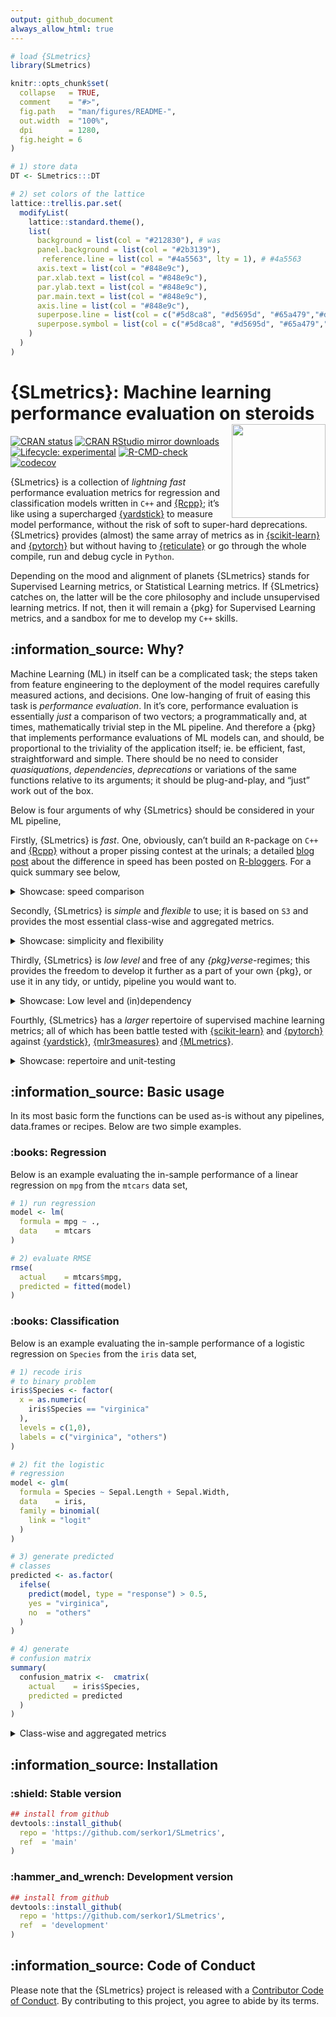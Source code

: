```yaml
---
output: github_document
always_allow_html: true
---
```


<!-- README.md is generated from README.Rmd. Please edit that file -->

```r
# load {SLmetrics}
library(SLmetrics)

knitr::opts_chunk$set(
  collapse   = TRUE,
  comment    = "#>",
  fig.path   = "man/figures/README-",
  out.width  = "100%",
  dpi        = 1280,
  fig.height = 6
)

# 1) store data
DT <- SLmetrics:::DT

# 2) set colors of the lattice
lattice::trellis.par.set(
  modifyList(
    lattice::standard.theme(), 
    list(
      background = list(col = "#212830"), # was  
      panel.background = list(col = "#2b3139"),
       reference.line = list(col = "#4a5563", lty = 1), # #4a5563
      axis.text = list(col = "#848e9c"),         
      par.xlab.text = list(col = "#848e9c"),    
      par.ylab.text = list(col = "#848e9c"),     
      par.main.text = list(col = "#848e9c"),
      axis.line = list(col = "#848e9c"), 
      superpose.line = list(col = c("#5d8ca8", "#d5695d", "#65a479","#d3ba68")),
      superpose.symbol = list(col = c("#5d8ca8", "#d5695d", "#65a479","#d3ba68"), pch = 16)
    )
  )
)
```

# {SLmetrics}: Machine learning performance evaluation on steroids <img src="man/figures/logo.png" align="right" height="150" alt="" />

<!-- badges: start -->
[![CRAN status](https://www.r-pkg.org/badges/version/SLmetrics)](https://CRAN.R-project.org/package=SLmetrics)
[![CRAN RStudio mirror downloads](https://cranlogs.r-pkg.org/badges/last-month/SLmetrics?color=blue)](https://r-pkg.org/pkg/SLmetrics)
[![Lifecycle: experimental](https://img.shields.io/badge/lifecycle-experimental-orange.svg)](https://lifecycle.r-lib.org/articles/stages.html#experimental)
[![R-CMD-check](https://github.com/serkor1/SLmetrics/actions/workflows/R-CMD-check.yaml/badge.svg)](https://github.com/serkor1/SLmetrics/actions/workflows/R-CMD-check.yaml)
[![codecov](https://codecov.io/gh/serkor1/SLmetrics/branch/development/graph/badge.svg?token=X2osJDSRlN)](https://codecov.io/gh/serkor1/SLmetrics)
<!-- badges: end -->

{SLmetrics} is a collection of *lightning fast* performance evaluation metrics for regression and classification models written in `C++` and [{Rcpp}](https://github.com/RcppCore/Rcpp); it's like using a supercharged [{yardstick}](https://github.com/tidymodels/yardstick) to measure model performance, without the risk of soft to super-hard deprecations. {SLmetrics} provides (almost) the same array of metrics as in [{scikit-learn}](https://github.com/scikit-learn/scikit-learn) and [{pytorch}](https://github.com/pytorch/pytorch) but without having to [{reticulate}](https://github.com/rstudio/reticulate) or go through the whole compile, run and debug cycle in `Python`.

Depending on the mood and alignment of planets {SLmetrics} stands for Supervised Learning metrics, or Statistical Learning metrics. If {SLmetrics} catches on, the latter will be the core philosophy and include unsupervised learning metrics. If not, then it will remain a {pkg} for Supervised Learning metrics, and a sandbox for me to develop my `C++` skills.

## :information_source: Why?

Machine Learning (ML) in itself can be a complicated task; the steps taken from feature engineering to the deployment of the model requires carefully measured actions, and decisions. One low-hanging of fruit of easing this task is *performance evaluation*. In it's core, performance evaluation is essentially *just* a comparison of two vectors; a programmatically and, at times, mathematically trivial step in the ML pipeline. And therefore a {pkg} that implements performance evaluations of ML models can, and should, be proportional to the triviality of the application itself; ie. be efficient, fast, straightforward and simple. There should be no need to consider *quasiquations*, *dependencies*, *deprecations* or variations of the same functions relative to its arguments; it should be plug-and-play, and "just" work out of the box. 

Below is four arguments of why {SLmetrics} should be considered in your ML pipeline,

Firstly, {SLmetrics} is *fast*. One, obviously, can't build an `R`-package on `C++` and [{Rcpp}](https://github.com/RcppCore/Rcpp) without a proper pissing contest at the urinals; a detailed [blog post](https://www.r-bloggers.com/) about the difference in speed has been posted on [R-bloggers](https://www.r-bloggers.com/). For a quick summary see below,

<details>
<summary> Showcase: speed comparison </summary>

Below is two simple cases that any {pkg} should be able to handle gracefully; computing a confusion matrix and computing the root mean squared error. The source code of the performance test can be found [here](https://github.com/serkor1/SLmetrics/blob/main/data-raw/performance.R).

## Execution time: Computing a 2 x 2 Confusion Matrix

```r
lattice::xyplot(
  median ~ sample_size,
  data = DT[[1]],
  groups = expr,
  type = 'l', 
  auto.key = list(columns = 2, col = "#848e9c"),
  scales = list(
    y = list(log = FALSE) ,
    x = list(log = FALSE)
    ),
  xlab = "Sample Size (N)",
  ylab = "Median Execution Time (Microseconds)",
  panel = function(...) {
    lattice::panel.grid(...)
    lattice::panel.xyplot(...)
    
  }
)
```

## Execution time: Computing the Root Mean Squared Error (RMSE)

```r
lattice::xyplot(
  median ~ sample_size,
  data = DT[[2]],
  groups = expr,
  type = "l",
  scales = list(
    y = list(log = FALSE),
    x = list(log = FALSE)
    ),
  auto.key = list(columns = 2, col = "#848e9c"),
  xlab = "Sample Size (N)",
  ylab = "Median Execution Time (Microseconds)",
  panel = function(...) {
    lattice::panel.grid(...)
    lattice::panel.xyplot(...)
    
  }
)
```

In both cases the execution time is diverging in favor of {SLmetrics}; we promised speed and efficiency - and that is what you get.

> In all fairness, {yardstick} is more defensive in its implementation of some of its
> functions. However, the difference in the average runtime can't be entirely attributed to this element.



</details>

Secondly, {SLmetrics} is *simple* and *flexible* to use; it is based on `S3` and provides the most essential class-wise and aggregated metrics.

<details>
<summary> Showcase: simplicity and flexibility </summary>

Consider the classification problem below,

```r
# 1) actual classes
actual <- factor(
  x = sample(x = 1:3, size = 100, replace = TRUE,prob = c(0.25,0.5,0.5)),
  levels = c(1:3),
  labels = letters[1:3]
)

# 2) predicted classes
predicted <- factor(
  x = sample(x = 1:3, size = 100, replace = TRUE,prob = c(0.5,0.25,0.25)),
  levels = c(1:3),
  labels = letters[1:3]
)
```

The `recall`, `precision` and `specificity` can be calculated as follows,

```r
# 1) recall
recall(actual, predicted)

# 2) precision
precision(actual, predicted)

# 3) specificity
specificity(actual, predicted)
```

Each function returns the class-wise metric; there is no need to specify the "positive" class - it just returns everything as defined by the `factor()`-function. The overall `recall`, for example, can be computed with a single `<[logical]>`-argument,

```r
# 1) micro-averaged
# recall
recall(actual, predicted, micro = TRUE)

# 2) macro-averaged
# recall
recall(actual, predicted, micro = FALSE)
```


However, it is not efficient to loop through the entire range of the `actual`- and `predicted`-vector to calculate three metrics; we could just pass the functions a confusion matrix, and base the calculations off of that as below,

```r
# 0) confusion matrix
confusion_matrix <- cmatrix(
  actual,
  predicted
)

# 1) recall
recall(confusion_matrix)

# 2) precision
precision(confusion_matrix)

# 3) specificity
specificity(confusion_matrix)
```

It is the same call and metric with slightly different arguments; this is the power and simplicity of `S3`.


</details>

Thirdly, {SLmetrics} is *low level* and free of any *{pkg}verse*-regimes; this provides the freedom to develop it further as a part of your own {pkg}, or use it in any tidy, or untidy, pipeline you would want to.

<details>
<summary> Showcase: Low level and (in)dependency </summary>

Currently {SLmetrics} depends on three {pkgs}; [{Rcpp}](https://github.com/RcppCore/Rcpp),  [{RcppEigen}](https://github.com/RcppCore/RcppEigen) and [{lattice}](https://github.com/deepayan/lattice). Three incredibly stable, flexible and efficient R packages. There is basically zero risk of downstream breaking changes, {pkg} bloating and/or compatibility issues.

The source code of {SLmetrics} are primarily made up of unrolled loops and matrix algebra using [{RcppEigen}](https://github.com/RcppCore/RcppEigen). There is, at most, one conversion between `R` and `C++` compatible objects without redundant type-checks, or various mapping functions; this makes {SLmetrics} lightweight and ideal for high-speed computing.

</details>

Fourthly, {SLmetrics} has a *larger* repertoire of supervised machine learning metrics; all of which has been battle tested with [{scikit-learn}](https://github.com/scikit-learn/scikit-learn) and [{pytorch}](https://github.com/pytorch/pytorch) against [{yardstick}](https://github.com/tidymodels/yardstick), [{mlr3measures}](https://github.com/mlr-org/mlr3measures) and [{MLmetrics}](https://github.com/yanyachen/MLmetrics).

<details>
<summary> Showcase: repertoire and unit-testing </summary>

{SLmetrics} is build as the `R`-version of [{scikit-learn}](https://github.com/scikit-learn/scikit-learn) but with a larger focus on versatility, speed and the simplicity of `R`. All the functions implemented in {SLmetrics} are tested using [{scikit-learn}](https://github.com/scikit-learn/scikit-learn) and [{pytorch}](https://github.com/pytorch/pytorch) as reference values. 

</details>

## :information_source: Basic usage

In its most basic form the functions can be used as-is without any pipelines, data.frames or recipes. Below are two simple examples.

### :books: Regression

Below is an example evaluating the in-sample performance of a linear regression on `mpg` from the `mtcars` data set, 

```r
# 1) run regression
model <- lm(
  formula = mpg ~ .,
  data    = mtcars
)

# 2) evaluate RMSE
rmse(
  actual    = mtcars$mpg,
  predicted = fitted(model)
)
```

### :books: Classification

Below is an example evaluating the in-sample performance of a logistic regression on `Species` from the `iris` data set, 

```r
# 1) recode iris
# to binary problem
iris$Species <- factor(
  x = as.numeric(
    iris$Species == "virginica"
  ),
  levels = c(1,0),
  labels = c("virginica", "others")
)

# 2) fit the logistic
# regression
model <- glm(
  formula = Species ~ Sepal.Length + Sepal.Width,
  data    = iris,
  family = binomial(
    link = "logit"
  )
)

# 3) generate predicted
# classes
predicted <- as.factor(
  ifelse(
    predict(model, type = "response") > 0.5,
    yes = "virginica",
    no  = "others"
  )
)

# 4) generate
# confusion matrix
summary(
  confusion_matrix <-  cmatrix(
    actual    = iris$Species,
    predicted = predicted
  )
)
```

<details>
<summary> Class-wise and aggregated metrics </summary>

__Classwise specificity__

```r
sensitivity(
  confusion_matrix,
  micro = NULL
)
```

__Micro averaged specificity__

```r
sensitivity(
  confusion_matrix,
  micro = TRUE
)
```

__Macro averaged specificity__

```r
sensitivity(
  confusion_matrix,
  micro = FALSE
)
```

</details>

## :information_source: Installation

### :shield: Stable version
```r
## install from github
devtools::install_github(
  repo = 'https://github.com/serkor1/SLmetrics',
  ref  = 'main'
)
```

### :hammer_and_wrench: Development version
```r
## install from github
devtools::install_github(
  repo = 'https://github.com/serkor1/SLmetrics',
  ref  = 'development'
)
```

## :information_source: Code of Conduct

Please note that the {SLmetrics} project is released with a [Contributor Code of Conduct](https://contributor-covenant.org/version/2/1/CODE_OF_CONDUCT.html). By contributing to this project, you agree to abide by its terms.

